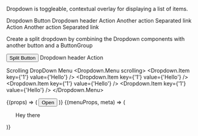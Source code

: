 Dropdown is toggleable, contextual overlay for displaying a list of items.

<Dropdown>
    <Dropdown.Toggle>
        Dropdown Button
    </Dropdown.Toggle>
    <Dropdown.Menu>
        <Dropdown.Header>Dropdown header</Dropdown.Header>
        <Dropdown.Item href="">Action</Dropdown.Item>
        <Dropdown.Item href="">Another action</Dropdown.Item>
        <Dropdown.Divider />
        <Dropdown.Item>Separated link</Dropdown.Item>
    </Dropdown.Menu>
</Dropdown>

<DropdownButton title="Dropdown button">
    <Dropdown.Item href="">Action</Dropdown.Item>
    <Dropdown.Item href="">Another action</Dropdown.Item>
    <Dropdown.Divider />
    <Dropdown.Item>Separated link</Dropdown.Item>
</DropdownButton>

Create a split dropdown by combining the Dropdown components with another button and a ButtonGroup

<Dropdown>
    <Button>Split Button</Button>
    <Dropdown.Toggle split />
    <Dropdown.Menu>
        <Dropdown.Header>Dropdown header</Dropdown.Header>
        <Dropdown.Item href="">Action</Dropdown.Item>
    </Dropdown.Menu>
</Dropdown>

Scrolling DropDown Menu
<Dropdown>
    <Dropdown.Menu scrolling>
        <Dropdown.Item key={'1'} value={'Hello'} />
        <Dropdown.Item key={'1'} value={'Hello'} />
        <Dropdown.Item key={'1'} value={'Hello'} />
        <Dropdown.Item key={'1'} value={'Hello'} />
    </Dropdown.Menu>
</Dropdown>

<Dropdown>
  <Dropdown.Toggle>
    {(props) => (
      <Button {...props} className="caret">
        Open
      </Button>
    )}
  </Dropdown.Toggle>
  <Dropdown.Menu flip offset={[0, 8]}>
    {(menuProps, meta) => (
      <ul
        {...menuProps}
        className="p-4 border shadow-md bg-white absolute z-10"
        style={{
          transition: "visibility 500ms, opacity 500ms",
          visibility: meta.show ? "visible" : "hidden",
          opacity: meta.show ? "1" : "0",
        }}
      >
        <p>Hey there</p>
      </ul>
    )}
  </Dropdown.Menu>
</Dropdown>